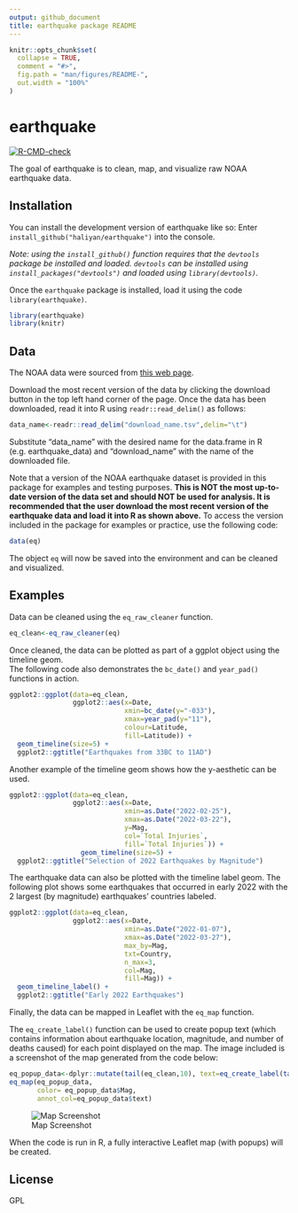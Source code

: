 ```yaml
---
output: github_document
title: earthquake package README
---
```


<!-- README.md is generated from README.Rmd. Please edit that file -->

```r
knitr::opts_chunk$set(
  collapse = TRUE,
  comment = "#>",
  fig.path = "man/figures/README-",
  out.width = "100%"
)
```

# earthquake

<!-- badges: start -->
[![R-CMD-check](https://github.com/haliyan/earthquake/workflows/R-CMD-check/badge.svg)](https://github.com/haliyan/earthquake/actions)
<!-- badges: end -->

The goal of earthquake is to clean, map, and visualize raw NOAA earthquake data. 

## Installation

You can install the development version of earthquake like so: 
Enter `install_github("haliyan/earthquake")` into the console. 

*Note: using the `install_github()` function requires that the `devtools` package be installed and loaded. `devtools` can be
installed using `install_packages("devtools")` and loaded using 
`library(devtools)`.* 

Once the `earthquake` package is installed, load it using the code
`library(earthquake)`. 

```r
library(earthquake)
library(knitr)
```

## Data 
The NOAA data were sourced from [this web page](www.ngdc.noaa.gov/hazel/view/hazards/earthquake/event-data).

Download the most recent version of the data by clicking the download button in the top left hand corner of the page. 
Once the data has been downloaded, read it into R using `readr::read_delim()` as follows: 

```r
data_name<-readr::read_delim("download_name.tsv",delim="\t")
```

Substitute "data_name" with the desired name for the data.frame in R (e.g. earthquake_data) and "download_name" with the name of the downloaded file. 

Note that a version of the NOAA earthquake dataset is provided in this package for examples and testing purposes. 
**This is NOT the most up-to-date version of the data set and should NOT be used for analysis. It is recommended that the user download the most recent version of the earthquake data and load it into R as shown above.** 
To access the version included in the package for examples or practice, use the following code: 

```r
data(eq)
```

The object `eq` will now be saved into the environment and can be cleaned and visualized. 

## Examples

Data can be cleaned using the `eq_raw_cleaner` function. 
```r
eq_clean<-eq_raw_cleaner(eq)
```

Once cleaned, the data can be plotted as part of a ggplot object using the timeline geom.  
The following code also demonstrates the `bc_date()` and `year_pad()` functions in action. 

```r
ggplot2::ggplot(data=eq_clean, 
                ggplot2::aes(x=Date,
                             xmin=bc_date(y="-033"),
                             xmax=year_pad(y="11"),
                             colour=Latitude,
                             fill=Latitude)) +
  geom_timeline(size=5) +
  ggplot2::ggtitle("Earthquakes from 33BC to 11AD")
```

Another example of the timeline geom shows how the y-aesthetic can be used. 

```r
ggplot2::ggplot(data=eq_clean, 
                ggplot2::aes(x=Date, 
                             xmin=as.Date("2022-02-25"),
                             xmax=as.Date("2022-03-22"),
                             y=Mag,
                             col=`Total Injuries`,
                             fill=`Total Injuries`)) +
                  geom_timeline(size=5) +
  ggplot2::ggtitle("Selection of 2022 Earthquakes by Magnitude")
```

The earthquake data can also be plotted with the timeline label geom. The following plot shows some earthquakes that occurred in early 2022 with the 2 largest (by magnitude) earthquakes' countries labeled. 

```r
ggplot2::ggplot(data=eq_clean,
                ggplot2::aes(x=Date,
                             xmin=as.Date("2022-01-07"),
                             xmax=as.Date("2022-03-27"),
                             max_by=Mag,
                             txt=Country,
                             n_max=3,
                             col=Mag,
                             fill=Mag)) +
  geom_timeline_label() +
  ggplot2::ggtitle("Early 2022 Earthquakes")
```

Finally, the data can be mapped in Leaflet with the `eq_map` function.

The `eq_create_label()` function can be used to create popup text (which contains information about earthquake location, magnitude, and number of deaths caused) for each point displayed on the map. 
The image included is a screenshot of the map generated from the code below:

```r
eq_popup_data<-dplyr::mutate(tail(eq_clean,10), text=eq_create_label(tail(eq_clean,10)))
eq_map(eq_popup_data, 
       color= eq_popup_data$Mag, 
       annot_col=eq_popup_data$text)
```

![Map Screenshot](man/figures/screenshot.png)

When the code is run in R, a fully interactive Leaflet map (with popups) will be created. 

## License 

GPL
